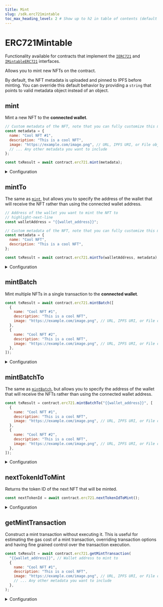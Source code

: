 ```yaml
---
title: Mint
slug: /sdk.erc721mintable
toc_max_heading_level: 2 # Show up to h2 in table of contents (default is up to h3)
---
```


# ERC721Mintable

Functionality available for contracts that implement the
[`IERC721`](/contracts/IERC721) and
[`IMintableERC721`](/contracts/IBurnableERC721) interfaces.

Allows you to mint new NFTs on the contract.

By default, the NFT metadata is uploaded and pinned to IPFS before minting.
You can override this default behavior by providing a `string` that points to valid metadata object instead of an object.

## mint

Mint a new NFT to the **connected wallet**.

```javascript
// Custom metadata of the NFT, note that you can fully customize this metadata with other properties.
const metadata = {
  name: "Cool NFT #1",
  description: "This is a cool NFT",
  image: "https://example.com/image.png", // URL, IPFS URI, or File object
  // ... Any other metadata you want to include
};

const txResult = await contract.erc721.mint(metadata);
```

<details>
    <summary>Configuration</summary>
    <div>

#### metadata

Either provide a `string` that points to [valid metadata object](https://docs.opensea.io/docs/metadata-standards#metadata-structure)
or an object containing the metadata.

The `image` property can be an IPFS URI, a URL, or a `File` object.

If a file is provided for the image, it will also be uploaded and pinned to IPFS before minting.

_Using a string_:

```javascript
// Option 1: Provide a string that points to valid metadata object
var metadata = "https://example.com/metadata.json";
```

_Using an object_:

```javascript
// Option 2: Provide a metadata object, which will be uploaded and pinned to IPFS for you.
const metadata = {
  name: "Cool NFT #1",
  description: "This is a cool NFT",
  image: "https://example.com/image.png", // URL, IPFS URI, or File object
  // ... Any other metadata you want to include
};
```

Provide the metadata to the `mint` function:

```javascript
// Either the string or the object can be provided to the mint function
const txResult = await contract.erc721.mint(metadata);
```

</div>
</details>

## mintTo

The same as [`mint`](#mint), but allows you to specify the address of the wallet that will receive the NFT rather than using
the connected wallet address.

```javascript
// Address of the wallet you want to mint the NFT to
// highlight-next-line
const walletAddress = "{{wallet_address}}";

// Custom metadata of the NFT, note that you can fully customize this metadata with other properties.
const metadata = {
  name: "Cool NFT",
  description: "This is a cool NFT",
};

const txResult = await contract.erc721.mintTo(walletAddress, metadata);
```

<details>
    <summary>Configuration</summary>
    <div>

#### walletAddress

The address of the wallet you want to mint the NFT to.

```javascript
// highlight-next-line
const walletAddress = "{{wallet_address}}";

const metadata = {
  // ...
};

const txResult = await contract.erc721.mintTo(walletAddress, metadata);
```

#### metadata

See [`metadata`](#metadata) configuration above.

</div>
</details>

## mintBatch

Mint multiple NFTs in a single transaction to the **connected wallet**.

```javascript
const txResult = await contract.erc721.mintBatch([
  {
    name: "Cool NFT #1",
    description: "This is a cool NFT",
    image: "https://example.com/image.png", // URL, IPFS URI, or File object
  },
  {
    name: "Cool NFT #2",
    description: "This is a cool NFT",
    image: "https://example.com/image.png", // URL, IPFS URI, or File object
  },
]);
```

<details>
    <summary>Configuration</summary>
    <div>

#### metadatas

An array of strings that point to, or objects containing
[valid metadata properties](https://docs.opensea.io/docs/metadata-standards#metadata-structure).

See [`mint`](#mint) for more details on the properties available.

</div>
</details>

## mintBatchTo

The same as [`mintBatch`](#mintbatch), but allows you to specify the address
of the wallet that will receive the NFTs rather than using the connected wallet address.

```javascript
const txResult = contract.erc721.mintBatchTo("{{wallet_address}}", [
  {
    name: "Cool NFT #1",
    description: "This is a cool NFT",
    image: "https://example.com/image.png", // URL, IPFS URI, or File object
  },
  {
    name: "Cool NFT #2",
    description: "This is a cool NFT",
    image: "https://example.com/image.png", // URL, IPFS URI, or File object
  },
]);
```

<details>
    <summary>Configuration</summary>
    <div>

#### walletAddress

The address of the wallet you want to mint the NFTs to.

Must be a `string`.

#### metadatas

An array of strings that point to, or objects containing
[valid metadata properties](https://docs.opensea.io/docs/metadata-standards#metadata-structure).

See [`mint`](#mint) for more details on the properties available.

</div>
</details>

## nextTokenIdToMint

Returns the token ID of the next NFT that will be minted.

```javascript
const nextTokenId = await contract.erc721.nextTokenIdToMint();
```

<details>
    <summary>Configuration</summary>
    <div>

### Return Value

Returns a `BigNumber` representing the token ID of the next NFT that will be minted.

```typescript
BigNumber;
```

</div>
</details>

## getMintTransaction

Construct a mint transaction without executing it.
This is useful for estimating the gas cost of a mint transaction,
overriding transaction options and having fine grained control over the transaction execution.

```javascript
const txResult = await contract.erc721.getMintTransaction(
  "{{wallet_address}}", // Wallet address to mint to
  {
    name: "Cool NFT #1",
    description: "This is a cool NFT",
    image: "https://example.com/image.png", // URL, IPFS URI, or File object
    // ... Any other metadata you want to include
  },
);
```

<details>
  <summary>Configuration</summary>
  <div>

#### to

The address of the wallet you want to mint the NFT to.

Must be a `string`.

#### metadata

See [`mint`](#mint) for more details on the properties available.

### Return Value

```typescript
TransactionTask;
```

</div>
</details>
